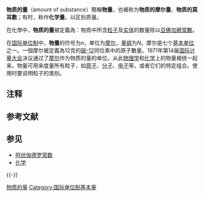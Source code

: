 {{about|物質的量|質量|質量}}
{{Multiple issues|
{{unreferenced|time=2018-09-13T15:54:01+00:00}}
{{Expand language|1=en|time=2020-10-02T12:03:59+00:00}}
}}
{{NoteTA
|G1=Physics
}}

'''物质的量'''{{efn|这里本条目中“物质的量”一词是专有名词，使用时不应與「[[质量|质量]]」互相混淆。[[质量|质量]]是物体所含[[物质|物质]]的[[量_(物理)|量]]，是物体[[惯性|惯性]]的度量。}}（amount of substance）簡稱'''物量'''，也被称为'''物质的摩尔量'''、'''物质的莫耳數'''；有时，称作'''化学量'''，以区别质量。

在化學中，'''物质的量'''被定義為：物质中所含[[粒子|粒子]]及[[实体|实体]]的数量除以[[亞佛加厥常數|亞佛加厥常數]]。

在[[国际单位制|国际单位制]]中，'''物量'''的符号为<math>n</math>，单位为[[摩尔_(单位)|摩尔]]，[[量纲|量纲]]为<math>N</math>。摩尔是七个[[国际标准基准单位|基本单位]]之一。一個摩尔被定義為12克的[[碳-12|碳-12]]同位素中的原子數量。1971年第14届[[国际计量大会|国际计量大会]]决议通过了[[摩尔|摩尔]]作为物质的量的单位，从此[[物理学|物理学]]和[[化学|化学]]上的物量被统一起来。物量可用来度量所有粒子，如[[原子|原子]]、[[分子|分子]]、[[电子|电子]]等，或者它们的特定组合。使用时要说明粒子的类别。

== 注释 ==
{{notelist|iger=}}

== 参考文献 ==
{{Reflist}}

== 参见 ==
* [[阿伏伽德罗常数|阿伏伽德罗常数]]
* [[化学|化学]]

{{-}}
{{国际单位制基本单位}}

[[Category:物质的量|]]
[[Category:国际单位制基本量|Category:国际单位制基本量]]